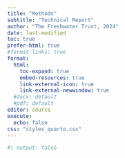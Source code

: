 ```yaml
---
title: "Methods"
subtitle: "Technical Report"
author: "The Freshwater Trust, 2024"
date: last-modified
toc: true
prefer-html: true
#format-links: true
format: 
  html:
    toc-expand: true
    embed-resources: true
    link-external-icon: true
    link-external-newwindow: true
  #docx: default
  #pdf: default
editor: source
execute:
  echo: false
css: "styles_quarto.css"
---
```


```r
#| output: false

```



